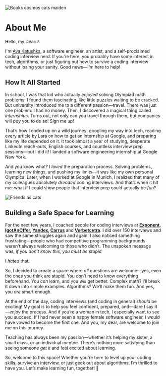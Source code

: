 


<Image
      src="https://res.cloudinary.com/ava-coding-com/image/upload/v1739740859/Algorithms%20Book/Books_rayg3p.jpg"
      width={960}
      height={540}
      alt="Books cosmos cats maiden"
/>
# About Me

Hello, my Dears!  

I'm [Ava Katushka](https://www.linkedin.com/in/ava-katushka-0628ab104/), a software engineer, an artist, and a self-proclaimed coding interview nerd. If you're here, you probably have some interest in tech, algorithms, or just figuring out how to survive a coding interview without losing your sanity. Good news—I’m here to help!

## How It All Started  

In school, I was that kid who actually *enjoyed* solving Olympiad math problems. I found them fascinating, like little puzzles waiting to be cracked. But university introduced me to a different passion—travel. There was just one problem: I had no money. Then, I discovered a magical thing called *internships*. Turns out, not only can you travel through them, but companies will *pay* you to do so! Sign me up!

That’s how I ended up on a wild journey: googling my way into tech, reading every article by Lara on how to get an internship at Google, and preparing like my life depended on it. It took almost a year of studying, desperate LinkedIn reach-outs, English courses, and countless interview prep sessions—but I did it! I landed a software engineering internship at Google New York.

And you know what? I *loved* the preparation process. Solving problems, learning new things, and pushing my limits—it was like my own personal Olympics. Later, when I worked at Google in Munich, I realized that many of my colleagues absolutely *dreaded* coding interviews. And that’s when it hit me: what if I could show people that interview prep could actually be *fun*?

<Image
      src="https://res.cloudinary.com/ava-coding-com/image/upload/v1739742124/Algorithms%20Book/Friendscats_fkssxt.jpg"
      width={960}
      height={540}
      alt="Friends as cats"
/>


## Building a Safe Space for Learning  

For the next few years, I coached people for coding interviews at **[Exponent](https://www.tryexponent.com/coaching), [IgotAnOffer](https://igotanoffer.com/), [Yandex](https://practicum.yandex.ru/algorithms/), [Carrus](https://www.carrus.io/)** and **[Verbetcetra](https://verbetcetera.com/)**. I did over 150 interviews and saw the same struggles again and again. I also noticed something frustrating—people who had competitive programming backgrounds weren’t always welcoming to those who didn’t. The unspoken message was, *if you don’t know this, you must be stupid.*

I *hated* that.

So, I decided to create a space where *all* questions are welcome—yes, even the ones you think are stupid. You don’t need to know everything beforehand. You *can* learn, and you *will* get better. Complex math? I’ll break it down into simple examples. Algorithms? We’ll make them fun. And yes, you *are* smart enough.

At the end of the day, coding interviews (and coding in general) *should* be exciting! My goal is to help you feel confident, prepared, and—dare I say it—*enjoy* the process. And if you’re a woman in tech, I especially want to see you succeed. If I had never seen a happy female software engineer, I would have vowed to become the first one. And you, my dear, are welcome to join me on this journey.

Teaching has always been my passion—whether it’s helping my sister, a small class, or an individual mentee. There’s nothing more satisfying than seeing someone *get it* and feel excited about learning.

So, welcome to this space! Whether you're here to level up your coding skills, survive an interview, or just geek out about algorithms, I’m thrilled to have you. Let’s make learning fun, together! 🚀